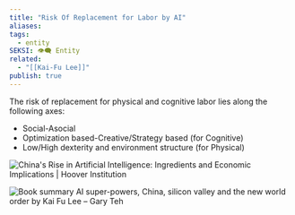 ```yaml
---
title: "Risk Of Replacement for Labor by AI"
aliases: 
tags:
  - entity
SEKSI: 👁️‍🗨️ Entity
related:
  - "[[Kai-Fu Lee]]"
publish: true
---
```



The risk of replacement for physical and cognitive labor lies along the following axes:
- Social-Asocial
- Optimization based-Creative/Strategy based (for Cognitive)
- Low/High dexterity and environment structure (for Physical)

![China's Rise in Artificial Intelligence: Ingredients and Economic  Implications | Hoover Institution](https://www.hoover.org/sites/default/files/lee1.jpg)

![Book summary AI super-powers, China, silicon valley and the new world order  by Kai Fu Lee – Gary Teh](https://garyteh.com/wp-content/uploads/2019/07/physical_labor.jpg)
